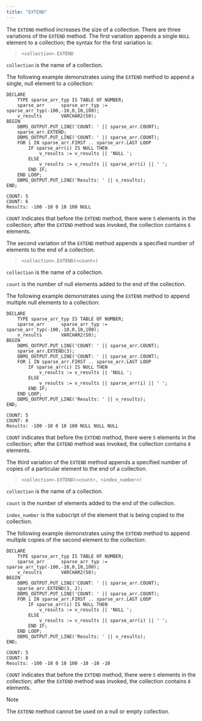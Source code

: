 ```yaml
---
title: "EXTEND"
---
```


The `EXTEND` method increases the size of a collection. There are three variations of the `EXTEND` method. The first variation appends a single `NULL` element to a collection; the syntax for the first variation is:

> `<collection>.EXTEND`

`collection` is the name of a collection.

The following example demonstrates using the `EXTEND` method to append a single, null element to a collection:

``` text
DECLARE
    TYPE sparse_arr_typ IS TABLE OF NUMBER;
    sparse_arr      sparse_arr_typ := sparse_arr_typ(-100,-10,0,10,100);
    v_results       VARCHAR2(50);
BEGIN
    DBMS_OUTPUT.PUT_LINE('COUNT: ' || sparse_arr.COUNT);
    sparse_arr.EXTEND;
    DBMS_OUTPUT.PUT_LINE('COUNT: ' || sparse_arr.COUNT);
    FOR i IN sparse_arr.FIRST .. sparse_arr.LAST LOOP
        IF sparse_arr(i) IS NULL THEN
            v_results := v_results || 'NULL ';
        ELSE
            v_results := v_results || sparse_arr(i) || ' ';
        END IF;
    END LOOP;
    DBMS_OUTPUT.PUT_LINE('Results: ' || v_results);
END;

COUNT: 5
COUNT: 6
Results: -100 -10 0 10 100 NULL
```

`COUNT` indicates that before the `EXTEND` method, there were `5` elements in the collection; after the `EXTEND` method was invoked, the collection contains `6` elements.

The second variation of the `EXTEND` method appends a specified number of elements to the end of a collection.

> `<collection>.EXTEND(<count>)`

`collection` is the name of a collection.

`count` is the number of null elements added to the end of the collection.

The following example demonstrates using the `EXTEND` method to append multiple null elements to a collection:

``` text
DECLARE
    TYPE sparse_arr_typ IS TABLE OF NUMBER;
    sparse_arr      sparse_arr_typ := sparse_arr_typ(-100,-10,0,10,100);
    v_results       VARCHAR2(50);
BEGIN
    DBMS_OUTPUT.PUT_LINE('COUNT: ' || sparse_arr.COUNT);
    sparse_arr.EXTEND(3);
    DBMS_OUTPUT.PUT_LINE('COUNT: ' || sparse_arr.COUNT);
    FOR i IN sparse_arr.FIRST .. sparse_arr.LAST LOOP
        IF sparse_arr(i) IS NULL THEN
            v_results := v_results || 'NULL ';
        ELSE
            v_results := v_results || sparse_arr(i) || ' ';
        END IF;
    END LOOP;
    DBMS_OUTPUT.PUT_LINE('Results: ' || v_results);
END;

COUNT: 5
COUNT: 8
Results: -100 -10 0 10 100 NULL NULL NULL
```

`COUNT` indicates that before the `EXTEND` method, there were `5` elements in the collection; after the `EXTEND` method was invoked, the collection contains `8` elements.

The third variation of the `EXTEND` method appends a specified number of copies of a particular element to the end of a collection.

> `<collection>.EXTEND(<count>, <index_number>)`

`collection` is the name of a collection.

`count` is the number of elements added to the end of the collection.

`index_number` is the subscript of the element that is being copied to the collection.

The following example demonstrates using the `EXTEND` method to append multiple copies of the second element to the collection:

``` text
DECLARE
    TYPE sparse_arr_typ IS TABLE OF NUMBER;
    sparse_arr      sparse_arr_typ := sparse_arr_typ(-100,-10,0,10,100);
    v_results       VARCHAR2(50);
BEGIN
    DBMS_OUTPUT.PUT_LINE('COUNT: ' || sparse_arr.COUNT);
    sparse_arr.EXTEND(3, 2);
    DBMS_OUTPUT.PUT_LINE('COUNT: ' || sparse_arr.COUNT);
    FOR i IN sparse_arr.FIRST .. sparse_arr.LAST LOOP
        IF sparse_arr(i) IS NULL THEN
            v_results := v_results || 'NULL ';
        ELSE
            v_results := v_results || sparse_arr(i) || ' ';
        END IF;
    END LOOP;
    DBMS_OUTPUT.PUT_LINE('Results: ' || v_results);
END;

COUNT: 5
COUNT: 8
Results: -100 -10 0 10 100 -10 -10 -10
```

`COUNT` indicates that before the `EXTEND` method, there were `5` elements in the collection; after the `EXTEND` method was invoked, the collection contains `8` elements.

<div class="note">

<div class="title">

Note

</div>

The `EXTEND` method cannot be used on a null or empty collection.

</div>
